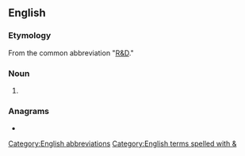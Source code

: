 ==English==

===Etymology===
From the common abbreviation "[[R&D]]."

===Noun===
{{en-noun|-}}

# {{init of|lang=en|[[research]], [[development]] and [[demonstration]]}}

===Anagrams===
* {{anagrams|en|a=ddr|DDR|DRD}}

[[Category:English abbreviations]]
[[Category:English terms spelled with &]]